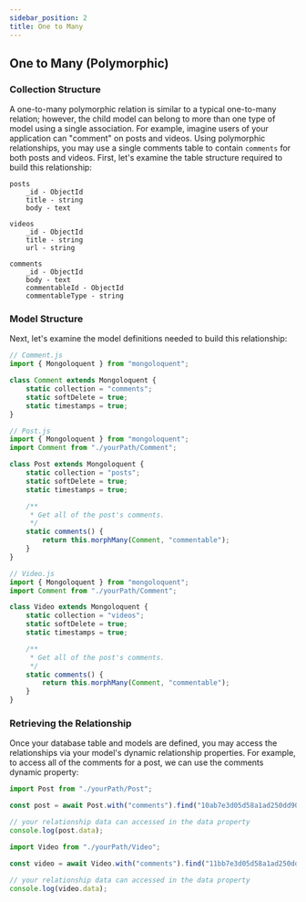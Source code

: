 ```yaml
---
sidebar_position: 2
title: One to Many
---
```


## One to Many (Polymorphic)

### Collection Structure

A one-to-many polymorphic relation is similar to a typical one-to-many relation; however, the child model can belong to more than one type of model using a single association. For example, imagine users of your application can "comment" on posts and videos. Using polymorphic relationships, you may use a single comments table to contain `comments` for both posts and videos. First, let's examine the table structure required to build this relationship:

```
posts
    _id - ObjectId
    title - string
    body - text

videos
    _id - ObjectId
    title - string
    url - string

comments
    _id - ObjectId
    body - text
    commentableId - ObjectId
    commentableType - string

```

### Model Structure

Next, let's examine the model definitions needed to build this relationship:

```javascript
// Comment.js
import { Mongoloquent } from "mongoloquent";

class Comment extends Mongoloquent {
	static collection = "comments";
	static softDelete = true;
	static timestamps = true;
}
```

```javascript
// Post.js
import { Mongoloquent } from "mongoloquent";
import Comment from "./yourPath/Comment";

class Post extends Mongoloquent {
	static collection = "posts";
	static softDelete = true;
	static timestamps = true;

	/**
	 * Get all of the post's comments.
	 */
	static comments() {
		return this.morphMany(Comment, "commentable");
	}
}
```

```javascript
// Video.js
import { Mongoloquent } from "mongoloquent";
import Comment from "./yourPath/Comment";

class Video extends Mongoloquent {
	static collection = "videos";
	static softDelete = true;
	static timestamps = true;

	/**
	 * Get all of the post's comments.
	 */
	static comments() {
		return this.morphMany(Comment, "commentable");
	}
}
```

### Retrieving the Relationship

Once your database table and models are defined, you may access the relationships via your model's dynamic relationship properties. For example, to access all of the comments for a post, we can use the comments dynamic property:

```javascript
import Post from "./yourPath/Post";

const post = await Post.with("comments").find("10ab7e3d05d58a1ad250dd90");

// your relationship data can accessed in the data property
console.log(post.data);
```

```javascript
import Video from "./yourPath/Video";

const video = await Video.with("comments").find("11bb7e3d05d58a1ad250dd99");

// your relationship data can accessed in the data property
console.log(video.data);
```
